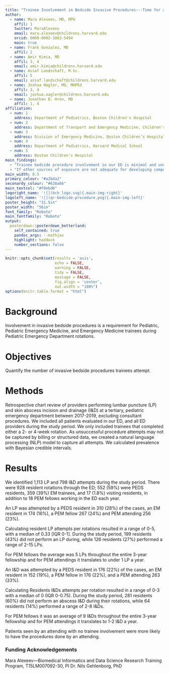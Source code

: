 ```yaml
---
title: "Trainee Involvement in Bedside Invasive Procedures---Time for a Paradigm Shift"
author:
  - name: Mara Alexeev, MD, MPH
    affil: 1
    twitter: MaraAlexeev
    email: mara.alexeev@childrens.harvard.edu
    orcid: 0000-0002-1063-5494
    main: true
  - name: Frank Gonzalez, MD
    affil: 2
  - name: Amir Kimia, MD
    affil: 3, 4
    email: amir.kimia@childrens.harvard.edu
  - name: Assaf Landschaft, M.Sc.
    affil: 5
    email: assaf.landschaft@childrens.harvard.edu
  - name: Joshua Nagler, MD, MHPEd
    affil: 3, 4
    email: joshua.nagler@childrens.harvard.edu
  - name: Jonathan D. Hron, MD
    affil: 1, 4
affiliation:
  - num: 1
    address: Department of Pediatrics, Boston Children's Hospital
  - num: 2
    address: Department of Transport and Emergency Medicine, Children's Hospital, Los Angeles
  - num: 3
    address: Division of Emergency Medicine, Boston Children’s Hospital
  - num: 4
    address: Department of Pediatrics, Harvard Medical School
  - num: 5
    address: Boston Children's Hospital
main_findings:
  - "Trainee bedside procedure involvement in our ED is minimal and unevenly distributed."
  - "If other sources of exposure are not adequate for developing competence, mitigation strategies should be considered." 
main_width: 0.5
primary_colour: "#a2bda2"
seconardy_colour: "#638a66"
main_textcol: "#f0ebd6"
logoright_name: '![](bch_logo.svg){.main-img-right}'
logoleft_name: '![](qr-bedside-procedure.png){.main-img-left}'
poster_height: "31.5in"
poster_width: "56in"
font_family: "Roboto"
main_fontfamily: "Roboto"
output: 
  posterdown::posterdown_betterland:
    self_contained: true
    pandoc_args: --mathjax
    highlight: haddock
    number_sections: false
---
```

```r
knitr::opts_chunk$set(results = 'asis',
                      echo = FALSE,
                      warning = FALSE,
                      tidy = FALSE,
                      message = FALSE,
                      fig.align = 'center',
                      out.width = "100%")
options(knitr.table.format = "html") 
```

# Background

Involvement in invasive bedside procedures is a requirement for Pediatric, Pediatric Emergency Medicine, and Emergency Medicine trainees during Pediatric Emergency Department rotations.

# Objectives

Quantify the number of invasive bedside procedures trainees attempt.

# Methods

Retrospective chart review of providers performing lumbar puncture (LP) and skin abscess incision and drainage (I&D) at a tertiary, pediatric emergency department between 2017-2019, excluding consultant procedures. We included all patients evaluated in our ED, and all ED providers during the study period. We only included trainees that completed either a 2- or 4-week rotation. As unsuccessful procedure attempts may not be captured by billing or structured data, we created a natural language processing (NLP) model to capture all attempts. We calculated prevalence with Bayesian credible intervals.

# Results

We identified 1,113 LP and 798 I&D attempts during the study period. There were 928 resident rotations through the ED; 552 (59%) were PEDS residents, 359 (39%) EM trainees, and 17 (1.8%) visiting residents, in addition to 18 PEM fellows working in the ED each year. 
 
An LP was attempted by a PEDS resident in 310 (28%) of the cases, an EM resident in 174 (16%), a PEM fellow 267 (24%) and PEM attending 256 (23%). 

Calculating resident LP attempts per rotations resulted in a range of 0-5, with a median of 0.33 [IQR 0-1]. During the study period, 199 residents (43%) did not perform an LP during, while 126 residents (27%) performed a range of 2-15 LPs. 

For PEM fellows the average was 5 LPs throughout the entire 3-year fellowship and for PEM attendings it translates to under 1 LP a year.
 
An I&D was attempted by a PEDS resident in 176 (22%) of the cases, an EM resident in 152 (19%), a PEM fellow in 176 (22%), and  a PEM attending 263 (33%). 

Calculating Residents I&Ds attempts per rotation resulted in a range of 0-3 with a median of 0 (IQR 0-0.75). During the study period, 281 residents (60%) did not perform an abscess I&D during their rotations, while 64 residents (14%) performed a range of 2-8 I&Ds. 

For PEM fellows it was an average of 9 I&Ds throughout the entire 3-year fellowship and for PEM attendings it translates to 1-2 I&D a year.

Patients seen by an attending with no trainee involvement were more likely to have the procedures done by an attending.

### Funding Acknowledgements

Mara Alexeev---Biomedical Informatics and Data Science Research Training Program, T15LM007092-30, PI Dr. Nils Gehlenborg, PhD

